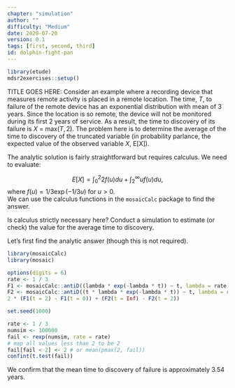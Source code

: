 ```yaml
---
chapter: "simulation"
author: ""
difficulty: "Medium"
date: 2020-07-20 
version: 0.1
tags: [first, second, third]
id: dolphin-fight-pan
---
```


```r
library(etude)
mdsr2exercises::setup()
```

TITLE GOES HERE:  Consider an example where a recording device that measures remote activity is placed in a remote location. The time, $T$, to failure of the remote device has an exponential distribution with mean of 3 years. Since the location is so remote, the device will not be monitored during its first 2 years of service. As a result, the time to
discovery of its failure is $X$ = max$(T, 2)$. The problem here is to determine the average of the time to discovery of the truncated variable (in probability parlance, the expected value of the observed variable $X$, E[X]).

The analytic solution is fairly straightforward but requires calculus. We need to evaluate:

$$E[X] = \int_0^{2} 2 f(u) du + \int_2^{\infty} u f(u) du,$$ where $f(u) = 1/3 \exp{(-1/3 u)}$ for $u > 0$.  
We can use the calculus functions in the `mosaicCalc` package to find the answer.

Is calculus strictly necessary here?
Conduct a simulation to estimate (or check) the value for the average time to discovery.

<!--begin-answer-->

Let's first find the analytic answer (though this is not required).
```r
library(mosaicCalc)
library(mosaic)

options(digits = 6)
rate <- 1 / 3
F1 <- mosaicCalc::antiD((lambda * exp(-lambda * t)) ~ t, lambda = rate) # f(T)
F2 <- mosaicCalc::antiD((t * lambda * exp(-lambda * t)) ~ t, lambda = rate) # E[T]
2 * (F1(t = 2) - F1(t = 0)) + (F2(t = Inf) - F2(t = 2))
```

```r
set.seed(1000)
```

```r
rate <- 1 / 3
numsim <- 100000
fail <- rexp(numsim, rate = rate)
# map all values less than 2 to be 2
fail[fail < 2] <- 2 # or mean(pmax(2, fail))
confint(t.test(fail))
```

We confirm that the mean time to discovery of failure is approximately 3.54 years.
<!--end-answer-->


